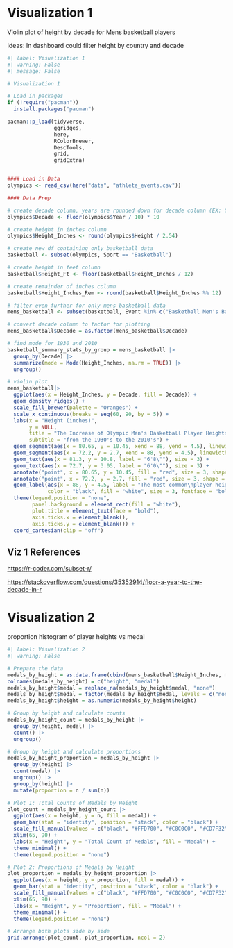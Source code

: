 # Visualization 1

Violin plot of height by decade for Mens basketball players

Ideas: In dashboard could filter height by country and decade

```r
#| label: Visualization 1
#| warning: False
#| message: False

# Visualization 1

# Load in packages
if (!require("pacman")) 
  install.packages("pacman")

pacman::p_load(tidyverse,
               ggridges,
               here,
               RColorBrewer,
               DescTools,
               grid,
               gridExtra)


#### Load in Data
olympics <- read_csv(here("data", "athlete_events.csv"))

#### Data Prep

# create decade column, years are rounded down for decade column (EX: Year=1896,Decade=1890)
olympics$Decade <- floor(olympics$Year / 10) * 10

# create height in inches column
olympics$Height_Inches <- round(olympics$Height / 2.54)

# create new df containing only basketball data
basketball <- subset(olympics, Sport == 'Basketball')

# create height in feet column
basketball$Height_Ft <- floor(basketball$Height_Inches / 12)

# create remainder of inches column
basketball$Height_Inches_Rem <- round(basketball$Height_Inches %% 12)

# filter even further for only mens basketball data
mens_basketball <- subset(basketball, Event %in% c("Basketball Men's Basketball"))

# convert decade column to factor for plotting
mens_basketball$Decade = as.factor(mens_basketball$Decade)

# find mode for 1930 and 2010
basketball_summary_stats_by_group = mens_basketball |>
  group_by(Decade) |>
  summarize(mode = Mode(Height_Inches, na.rm = TRUE)) |>
  ungroup()

# violin plot
mens_basketball|>
  ggplot(aes(x = Height_Inches, y = Decade, fill = Decade)) +
  geom_density_ridges() +
  scale_fill_brewer(palette = "Oranges") +
  scale_x_continuous(breaks = seq(60, 90, by = 5)) +
  labs(x = "Height (inches)",
       y = NULL,
       title = "The Increase of Olympic Men's Basketball Player Heights",
       subtitle = "from the 1930's to the 2010's") +
  geom_segment(aes(x = 80.65, y = 10.45, xend = 88, yend = 4.5), linewidth = 0.3) +
  geom_segment(aes(x = 72.2, y = 2.7, xend = 88, yend = 4.5), linewidth = 0.3) +
  geom_text(aes(x = 81.3, y = 10.8, label = "6'8\""), size = 3) +
  geom_text(aes(x = 72.7, y = 3.05, label = "6'0\""), size = 3) +
  annotate("point", x = 80.65, y = 10.45, fill = "red", size = 3, shape = 21, stroke = 0.5) +
  annotate("point", x = 72.2, y = 2.7, fill = "red", size = 3, shape = 21, stroke = 0.5) +
  geom_label(aes(x = 88, y = 4.5, label = "The most common\nplayer height has\nincreased by 8 inches\nsince the 1930's"),
             color = "black", fill = "white", size = 3, fontface = "bold") +
  theme(legend.position = "none",
        panel.background = element_rect(fill = "white"),
        plot.title = element_text(face = "bold"),
        axis.ticks.x = element_blank(),
        axis.ticks.y = element_blank()) +
  coord_cartesian(clip = "off")
```

## Viz 1 References

<https://r-coder.com/subset-r/>

<https://stackoverflow.com/questions/35352914/floor-a-year-to-the-decade-in-r>

# Visualization 2

proportion histogram of player heights vs medal

```r
#| label: Visualization 2
#| warning: False

# Prepare the data
medals_by_height = as.data.frame(cbind(mens_basketball$Height_Inches, mens_basketball$Medal))
colnames(medals_by_height) = c("height", "medal")
medals_by_height$medal = replace_na(medals_by_height$medal, "none")
medals_by_height$medal = factor(medals_by_height$medal, levels = c("none", "Gold", "Silver", "Bronze"))
medals_by_height$height = as.numeric(medals_by_height$height)

# Group by height and calculate counts
medals_by_height_count = medals_by_height |>
  group_by(height, medal) |>
  count() |>
  ungroup()

# Group by height and calculate proportions
medals_by_height_proportion = medals_by_height |>
  group_by(height) |>
  count(medal) |>
  ungroup() |>
  group_by(height) |>
  mutate(proportion = n / sum(n))

# Plot 1: Total Counts of Medals by Height
plot_count = medals_by_height_count |>
  ggplot(aes(x = height, y = n, fill = medal)) +
  geom_bar(stat = "identity", position = "stack", color = "black") +
  scale_fill_manual(values = c("black", "#FFD700", "#C0C0C0", "#CD7F32")) +
  xlim(65, 90) +
  labs(x = "Height", y = "Total Count of Medals", fill = "Medal") +
  theme_minimal() +
  theme(legend.position = "none")

# Plot 2: Proportions of Medals by Height
plot_proportion = medals_by_height_proportion |>
  ggplot(aes(x = height, y = proportion, fill = medal)) +
  geom_bar(stat = "identity", position = "stack", color = "black") +
  scale_fill_manual(values = c("black", "#FFD700", "#C0C0C0", "#CD7F32")) +
  xlim(65, 90) +
  labs(x = "Height", y = "Proportion", fill = "Medal") +
  theme_minimal() +
  theme(legend.position = "none")

# Arrange both plots side by side
grid.arrange(plot_count, plot_proportion, ncol = 2)

```
